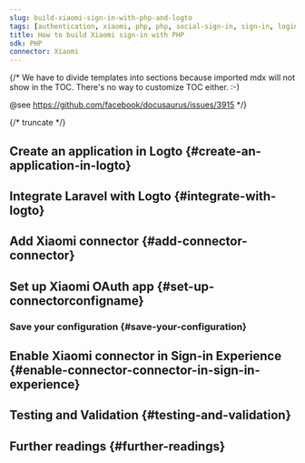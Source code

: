 ```yaml
---
slug: build-xiaomi-sign-in-with-php-and-logto
tags: [authentication, xiaomi, php, php, social-sign-in, sign-in, login]
title: How to build Xiaomi sign-in with PHP
sdk: PHP
connector: Xiaomi
---
```


{/*
  We have to divide templates into sections because imported mdx will not show in the TOC.
  There's no way to customize TOC either. :-)

  @see https://github.com/facebook/docusaurus/issues/3915
*/}




{/* truncate */}

<Intro connector={connector} sdk="PHP" link="https://www.php.net" />

## Create an application in Logto \{#create-an-application-in-logto}

<CreateApplication type="Traditional web" framework="Laravel" />

## Integrate Laravel with Logto \{#integrate-with-logto}

<FrameworkGuide />

## Add Xiaomi connector \{#add-connector-connector}

<AddSocialConnector connector={connector} framework="Laravel" />

## Set up Xiaomi OAuth app \{#set-up-connectorconfigname}

<ConnectorGuide />

### Save your configuration \{#save-your-configuration}

<SaveYourConfiguration connector={connector} />

## Enable Xiaomi connector in Sign-in Experience \{#enable-connector-connector-in-sign-in-experience}

<EnableSocialConnector connector={connector} />

## Testing and Validation \{#testing-and-validation}

<TestingAndValidation connector={connector} sdk="PHP" />

## Further readings \{#further-readings}

<FurtherReadings />
